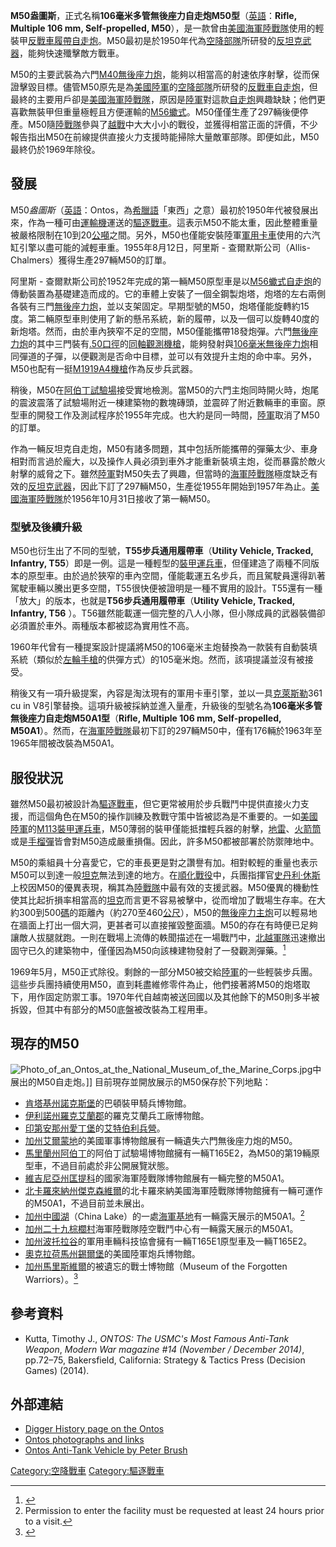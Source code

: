 {{Infobox Weapon
|name= M50盎圖斯無後座力自走炮<br> {{lang|en|Rifle, Multiple 106 mm, Self-propelled, M50}}
|image= File:Ontos.jpg|Ontos M50A1, the 50-cal spotting rifles can be seen on the upper guns]]
|image_size= 300px
|caption=
|origin={{USA}}
|type=[[自走炮|自走炮]]
|is_vehicle=yes
|crew=3人（車長、裝填手、駕駛員）
|length={{convert|3.83|m|ftin|abbr=on}}
|width={{convert|2.59|m|ftin|abbr=on}}
|height={{convert|2.13|m|ftin|abbr=on}}
|weight= 8.6公噸
|armour= 
|primary_armament= 6×[[M40無後座力炮|M40無後座力炮]]
|secondary_armament=1×[[白朗寧M1919中型機槍|M1919A4機槍]]
|engine= [[通用汽車|通用]]六汽缸302 in³引擎
|engine_power= 145匹馬力
|suspension=
|speed= 48公里/小時
|vehicle_range=185公里
}}
'''M50盎圖斯'''，正式名稱'''106毫米多管無後座力自走炮M50型'''（[[英語|英語]]：'''Rifle, Multiple 106 mm, Self-propelled, M50'''），是一款曾由[[美國海軍陸戰隊|美國海軍陸戰隊]]使用的輕裝甲[[反坦克戰|反戰車]][[自行火炮|履帶自走炮]]。M50最初是於1950年代為[[空降部隊|空降部隊]]所研發的[[反坦克武器|反坦克武器]]，能夠快速殲擊敵方戰車。

M50的主要武裝為六門[[M40無後座力炮|M40無後座力炮]]，能夠以相當高的射速依序射擊，從而保證擊毀目標。儘管M50原先是為[[美國陸軍|美國陸軍]]的[[空降部隊|空降部隊]]所研發的[[自行火炮|反戰車自走炮]]，但最終的主要用戶卻是[[美國海軍陸戰隊|美國海軍陸戰隊]]，原因是[[美国陆军|陸軍]]對這款[[自走炮|自走炮]]興趣缺缺；他們更喜歡無裝甲但重量極輕且方便運輸的[[M56蠍式自走炮|M56蠍式]]。M50僅僅生產了297輛後便停產。M50隨[[美国海军陆战队|陸戰隊]]參與了[[越戰|越戰]]中大大小小的戰役，並獲得相當正面的評價，不少報告指出M50在前線提供直接火力支援時能掃除大量敵軍部隊。即便如此，M50最終仍於1969年除役。

== 發展 ==
M50''盎圖斯''（[[英語|英語]]：Ontos，為[[希臘語|希臘語]]「東西」之意）最初於1950年代被發展出來，作為一種可由[[運輸機|運輸機]]運送的[[驅逐戰車|驅逐戰車]]。這表示M50不能太重，因此整體重量被嚴格限制在10到20[[公噸|公噸]]之間。另外，M50也僅能安裝陸軍[[军用卡车|軍用卡車]]使用的六汽缸引擎以盡可能的減輕車重。1955年8月12日，阿里斯 - 查爾默斯公司（Allis-Chalmers）獲得生產297輛M50的訂單。

阿里斯 - 查爾默斯公司於1952年完成的第一輛M50原型車是以[[M56蠍式自走炮|M56蠍式自走炮]]的傳動裝置為基礎建造而成的。它的車體上安裝了一個全鋼製炮塔，炮塔的左右兩側各裝有三門[[無後座力炮|無後座力炮]]，並以支架固定。早期型號的M50，炮塔僅能旋轉約15度。第二輛原型車則使用了新的懸吊系統，新的履帶，以及一個可以旋轉40度的新炮塔。然而，由於車內狹窄不足的空間，M50僅能攜帶18發炮彈。六門[[無後座力炮|無後座力炮]]的其中三門裝有[[白朗寧M2重機槍|.50口徑]]的[[同軸武器|同軸觀測機槍]]，能夠發射與[[无后座力炮|106毫米無後座力炮]]相同彈道的子彈，以便觀測是否命中目標，並可以有效提升主炮的命中率。另外，M50也配有一挺[[白朗寧M1919中型機槍|M1919A4機槍]]作為反步兵武器。

稍後，M50在[[阿伯丁试验场|阿伯丁試驗場]]接受實地檢測。當M50的六門主炮同時開火時，炮尾的震波震落了試驗場附近一棟建築物的數塊磚頭，並震碎了附近數輛車的車窗。原型車的開發工作及測試程序於1955年完成。也大約是同一時間，[[美国陆军|陸軍]]取消了M50的訂單。

作為一輛反坦克自走炮，M50有諸多問題，其中包括所能攜帶的彈藥太少、車身相對而言過於龐大，以及操作人員必須到車外才能重新裝填主炮，從而暴露於敵火射擊的威脅之下。雖然[[美国陆军|陸軍]]對M50失去了興趣，但當時的[[美国海军陆战队|海軍陸戰隊]]極度缺乏有效的[[反坦克武器|反坦克武器]]，因此下訂了297輛M50，生產從1955年開始到1957年為止。[[美國海軍陸戰隊|美國海軍陸戰隊]]於1956年10月31日接收了第一輛M50。

=== 型號及後續升級 ===
M50也衍生出了不同的型號，'''T55步兵通用履帶車'''（'''Utility Vehicle, Tracked, Infantry, T55 '''）即是一例。這是一種輕型的[[裝甲運兵車|裝甲運兵車]]，但僅建造了兩種不同版本的原型車。由於過於狹窄的車內空間，僅能載運五名步兵，而且駕駛員還得趴著駕駛車輛以騰出更多空間，T55很快便被證明是一種不實用的設計。T55還有一種「放大」的版本，也就是'''T56步兵通用履帶車'''（'''Utility Vehicle, Tracked, Infantry, T56''' ）。T56雖然能載運一個完整的八人小隊，但小隊成員的武器裝備卻必須置於車外。兩種版本都被認為實用性不高。

1960年代曾有一種提案設計提議將M50的106毫米主炮替換為一款裝有自動裝填系統（類似於[[左轮手枪|左輪手槍]]的供彈方式）的105毫米炮。然而，該項提議並沒有被接受。

稍後又有一項升級提案，內容是淘汰現有的軍用卡車引擎，並以一具[[克萊斯勒|克萊斯勒]]361 cu in V8引擎替換。這項升級被採納並進入量產，升級後的型號名為'''106毫米多管無後座力自走炮M50A1型'''（'''Rifle, Multiple 106 mm, Self-propelled, M50A1'''）。然而，在[[美国海军陆战队|海軍陸戰隊]]最初下訂的297輛M50中，僅有176輛於1963年至1965年間被改裝為M50A1。

== 服役狀況 ==
雖然M50最初被設計為[[驅逐戰車|驅逐戰車]]，但它更常被用於步兵戰鬥中提供直接火力支援，而這個角色在M50的操作訓練及教戰守策中皆被認為是不重要的。一如[[美國陸軍|美國陸軍]]的[[M113裝甲運兵車|M113裝甲運兵車]]，M50薄弱的裝甲僅能抵擋輕兵器的射擊，[[地雷|地雷]]、[[火箭筒|火箭筒]]或是[[手榴彈|手榴彈]]皆會對M50造成嚴重損傷。因此，許多M50都被部署於防禦陣地中。

M50的乘組員十分喜愛它，它的車長更是對之讚譽有加。相對較輕的重量也表示M50可以到達一般[[坦克|坦克]]無法到達的地方。在[[順化戰役|順化戰役]]中，兵團指揮官[[史丹利·休斯|史丹利·休斯]]上校因M50的優異表現，稱其為[[美国海军陆战队|陸戰隊]]中最有效的支援武器。M50優異的機動性使其比起折損率相當高的[[坦克|坦克]]而言更不容易被擊中，從而增加了戰場生存率。在大約300到500[[碼|碼]]的距離內（約270至460[[公尺|公尺]]），M50的[[无后座力炮|無後座力主炮]]可以輕易地在牆面上打出一個大洞，更甚者可以直接摧毀整面牆。M50的存在有時便已足夠讓敵人拔腿就跑。一則在戰場上流傳的軼聞描述在一場戰鬥中，[[北越軍隊|北越軍隊]]迅速撤出固守已久的建築物中，僅僅因為M50向該棟建物發射了一發觀測彈藥。<ref>{{Cite web |url=http://www.flickr.com/photos/chambfamily/143811735/ |title="Ontos-a mean thing feared by Viet Cong Sgt. |accessdate=2015-10-02 |archive-date=2016-06-10 |archive-url=https://web.archive.org/web/20160610123726/https://www.flickr.com/photos/chambfamily/143811735/ |dead-url=no }}</ref>

1969年5月，M50正式除役。剩餘的一部分M50被交給[[美国陆军|陸軍]]的一些輕裝步兵團。這些步兵團持續使用M50，直到耗盡維修零件為止，他們接著將M50的炮塔取下，用作固定防禦工事。1970年代自越南被送回國以及其他餘下的M50則多半被拆毀，但其中有部分的M50底盤被改裝為工程用車。

== 現存的M50 ==
[[File:Photo_of_an_Ontos_at_the_National_Museum_of_the_Marine_Corps.jpg|right]]中展出的M50自走炮。]]
目前現存並開放展示的M50保存於下列地點：
* [[肯塔基州|肯塔基州]][[諾克斯堡|諾克斯堡]]的巴頓裝甲騎兵博物館。
* [[伊利諾州|伊利諾州]][[羅克艾蘭郡_(伊利諾州)|羅克艾蘭郡]]的羅克艾蘭兵工廠博物館。
* [[印第安那州|印第安那州]][[愛丁堡|愛丁堡]]的[[艾特伯利兵營|艾特伯利兵營]]。
* [[加州|加州]][[艾爾蒙地|艾爾蒙地]]的美國軍事博物館展有一輛遺失六門無後座力炮的M50。
* [[馬里蘭州|馬里蘭州]][[阿伯丁|阿伯丁]]的阿伯丁試驗場博物館擁有一輛T165E2，為M50的第19輛原型車，不過目前處於非公開展覽狀態。
* [[維吉尼亞州|維吉尼亞州]][[匡提科|匡提科]]的國家海軍陸戰隊博物館展有一輛完整的M50A1。
* [[北卡羅來納州|北卡羅來納州]][[傑克森維爾|傑克森維爾]]的北卡羅來納美國海軍陸戰隊博物館擁有一輛可運作的M50A1，不過目前並未展出。
* [[加州|加州]][[中國湖|中國湖]]（China Lake）的一處[[中国湖海军航空武器站|海軍基地]]有一輛露天展示的M50A1。<ref>Permission to enter the facility must be requested at least 24 hours prior to a visit.</ref>
* [[加州|加州]][[二十九棕榈村_(加利福尼亚州)|二十九棕櫚村]]海軍陸戰隊陸空戰鬥中心有一輛露天展示的M50A1。
* [[加州|加州]][[波托拉谷_(加利福尼亚州)|波托拉谷]]的軍用車輛科技協會擁有一輛T165E1原型車及一輛T165E2。
* [[奧克拉荷馬州|奧克拉荷馬州]][[錫爾堡|錫爾堡]]的美國陸軍炮兵博物館。
* [[加州|加州]][[马里斯维尔_(加利福尼亚州)|馬里斯維爾]]的被遺忘的戰士博物館（Museum of the Forgotten Warriors）。<ref>{{Cite web |url=http://www.roadsideamerica.com/tip/20754 |title=存档副本 |accessdate=2015-10-02 |archive-date=2017-08-28 |archive-url=https://web.archive.org/web/20170828104630/http://www.roadsideamerica.com/tip/20754 |dead-url=no }}</ref>

== 參考資料 ==
* Kutta, Timothy J., ''ONTOS: The USMC's Most Famous Anti-Tank Weapon'', ''Modern War magazine #14 (November / December 2014)'', pp.72–75, Bakersfield, California: Strategy & Tactics Press (Decision Games) (2014).
<references />

== 外部連結 ==
* [http://www.diggerhistory.info/pages-armour/allied/ontos.htm Digger History page on the Ontos] {{Wayback|url=http://www.diggerhistory.info/pages-armour/allied/ontos.htm |date=20210127134415 }}
* [http://ontos.homestead.com/main.html Ontos photographs and links] {{Wayback|url=http://ontos.homestead.com/main.html |date=20210126103519 }}
* [https://www.webcitation.org/6E7tubBPn?url=http://www.library.vanderbilt.edu/central/Brush/Ontos.htm Ontos Anti-Tank Vehicle by Peter Brush]
[[Category:空降戰車|Category:空降戰車]]
[[Category:驅逐戰車|Category:驅逐戰車]]
